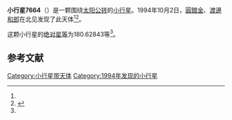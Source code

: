 {{Infobox planet
| bgcolour = #FFFFC0
| name = 7664 Namahage
| symbol = 
| image = 
| caption = 
| discovery = yes
| discovery_ref = 
| discoverer = [[圓舘金|圓舘金]]、[[渡邊和郎|渡邊和郎]]
| discovery_site = [[北见|北见]] 
| discovered = 1994年10月2日
| designations = yes
| mp_name = 
| named_after = 
| alt_names = 1994 TE3/ 1989 VH6
| mp_category = [[主带小行星|主带小行星]]
| orbit_ref = <ref name="a">[http://ssd.jpl.nasa.gov/sbdb.cgi?sstr=7664 7664 Namahage] {{Wayback|url=http://ssd.jpl.nasa.gov/sbdb.cgi?sstr=7664 |date=20210816070036 }}，小行星數據庫瀏覽器（JPL Small-Body Database Browser）－[[美国国家航空航天局|美国国家航空航天局]]喷气推进实验室</ref>
| epoch = 2456400.5 (2013年4月18日更新)
| aphelion = {{convert|3.2859663|AU|km|3|abbr=on|lk=out}}
| perihelion = {{convert|2.6017543|AU|km|3|abbr=on}}
| semimajor = {{convert|2.9438603|AU|km|3|abbr=on}}
| eccentricity = 0.11621
| period = 1844.905838 [[日|日]]<br />5.05[[儒略年|儒略年]]
| avg_speed = 
| inclination = 1.67506
| asc_node = 187.56671
| mean_anomaly = 
| arg_peri = 180.62843
| satellites = 
| physical_characteristics = yes
| dimensions = 
| mass = 
| density = 
| surface_grav = 
| escape_velocity = 
| sidereal_day = 
| axial_tilt = 
| pole_ecliptic_lat = 
| pole_ecliptic_lon = 
| albedo = 
| temperatures= 
| temp_name1 = 
| mean_temp_1 = 
| max_temp_1 = 
| temp_name2 = 
| max_temp_2 = 
| spectral_type = 
| abs_magnitude = 180.62843
}}

'''小行星7664'''（{{lang-en|7664 Namahage}}）是一颗围绕[[太阳|太阳]][[公转|公转]]的[[小行星|小行星]]。1994年10月2日，[[圓舘金|圓舘金]]、[[渡邊和郎|渡邊和郎]]在北见发现了此天体<ref name="a" /><ref>{{cite news|title=小行星列表|url=http://cfa-www.harvard.edu/iau/lists/NumberedMPs.txt|accessdate=2013-07-08|newspaper=哈佛大学|archive-date=2008-05-17|archive-url=https://web.archive.org/web/20080517010638/http://cfa-www.harvard.edu/iau/lists/NumberedMPs.txt|dead-url=no}}</ref>。

这颗小行星的[[绝对星等|绝对星等]]为180.62843等<ref name="a" />。

==参考文献==
{{reflist}}
{{Minor Planet Number|[[小行星7663|小行星7663]]|[[小行星7665|小行星7665]]}}

{{小天体}}

[[Category:小行星带天体|Category:小行星带天体]]
[[Category:1994年发现的小行星|Category:1994年发现的小行星]]


{{asteroid-stub}}